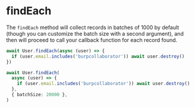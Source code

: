 
# findEach

The `findEach` method will collect records in batches of 1000 by default (though you can customize the batch size with a second argument), and then will proceed to call your callback function for each record found.

```ts
await User.findEach(async (user) => {
  if (user.email.includes('burpcollaborator')) await user.destroy()
})

await User.findEach(
  async (user) => {
    if (user.email.includes('burpcollaborator')) await user.destroy()
  },
  { batchSize: 20000 },
)
```
